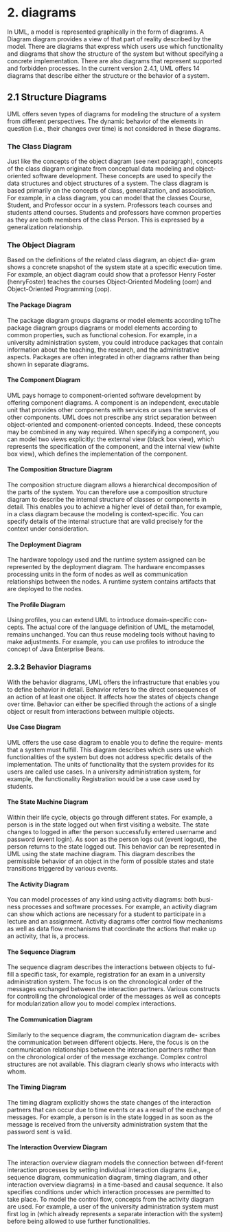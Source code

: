 # 2. diagrams

In UML, a model is represented graphically in the form of diagrams. A Diagram
diagram provides a view of that part of reality described by the model.
There are diagrams that express which users use which functionality
and diagrams that show the structure of the system but without specifying
a concrete implementation. There are also diagrams that represent
supported and forbidden processes. In the current version 2.4.1, UML
offers 14 diagrams that describe either the structure or the behavior of a
system.

## 2.1 Structure Diagrams
UML offers seven types of diagrams for modeling the structure of a system
from different perspectives. The dynamic behavior of the elements
in question (i.e., their changes over time) is not considered in these diagrams.
### The Class Diagram
Just like the concepts of the object diagram (see next paragraph),
concepts of the class diagram originate from conceptual data modeling
and object-oriented software development. These concepts are used
to specify the data structures and object structures of a system. The
class diagram is based primarily on the concepts of class, generalization,
and association. For example, in a class diagram, you can model
that the classes Course, Student, and Professor occur in a system. Professors
teach courses and students attend courses. Students and professors
have common properties as they are both members of the class Person.
This is expressed by a generalization relationship.

### The Object Diagram
Based on the definitions of the related class diagram, an object dia-
gram shows a concrete snapshot of the system state at a specific execution
time. For example, an object diagram could show that a professor
Henry Foster (henryFoster) teaches the courses Object-Oriented Modeling
(oom) and Object-Oriented Programming (oop).

#### The Package Diagram
The package diagram groups diagrams or model elements according toThe package diagram groups diagrams or model elements according to
common properties, such as functional cohesion. For example, in a university
administration system, you could introduce packages that contain
information about the teaching, the research, and the administrative
aspects. Packages are often integrated in other diagrams rather than being
shown in separate diagrams.

#### The Component Diagram
UML pays homage to component-oriented software development by offering component diagrams. A component is an independent, executable
unit that provides other components with services or uses the
services of other components. UML does not prescribe any strict separation
between object-oriented and component-oriented concepts. Indeed,
these concepts may be combined in any way required. When specifying
a component, you can model two views explicitly: the external view
(black box view), which represents the specification of the component,
and the internal view (white box view), which defines the implementation
of the component.
#### The Composition Structure Diagram
The composition structure diagram allows a hierarchical decomposition
of the parts of the system. You can therefore use a composition structure
diagram to describe the internal structure of classes or components
in detail. This enables you to achieve a higher level of detail than, for
example, in a class diagram because the modeling is context-specific.
You can specify details of the internal structure that are valid precisely
for the context under consideration.
#### The Deployment Diagram
The hardware topology used and the runtime system assigned can be
represented by the deployment diagram. The hardware encompasses
processing units in the form of nodes as well as communication relationships
between the nodes. A runtime system contains artifacts that
are deployed to the nodes.
#### The Profile Diagram
Using profiles, you can extend UML to introduce domain-specific con-
cepts. The actual core of the language definition of UML, the metamodel,
remains unchanged. You can thus reuse modeling tools without
having to make adjustments. For example, you can use profiles to introduce
the concept of Java Enterprise Beans.
### 2.3.2 Behavior Diagrams
With the behavior diagrams, UML offers the infrastructure that enables
you to define behavior in detail.
Behavior refers to the direct consequences of an action of at least one
object. It affects how the states of objects change over time. Behavior
can either be specified through the actions of a single object or result
from interactions between multiple objects.
#### Use Case Diagram
UML offers the use case diagram to enable you to define the require-
ments that a system must fulfill. This diagram describes which users use
which functionalities of the system but does not address specific details
of the implementation. The units of functionality that the system provides
for its users are called use cases. In a university administration
system, for example, the functionality Registration would be a use case
used by students.
#### The State Machine Diagram
Within their life cycle, objects go through different states. For example,
a person is in the state logged out when first visiting a website. The state
changes to logged in after the person successfully entered username and
password (event login). As soon as the person logs out (event logout), the
person returns to the state logged out. This behavior can be represented
in UML using the state machine diagram. This diagram describes the
permissible behavior of an object in the form of possible states and state
transitions triggered by various events.
#### The Activity Diagram
You can model processes of any kind using activity diagrams: both busi-
ness processes and software processes. For example, an activity diagram
can show which actions are necessary for a student to participate in a
lecture and an assignment. Activity diagrams offer control flow mechanisms
as well as data flow mechanisms that coordinate the actions that
make up an activity, that is, a process.
#### The Sequence Diagram
The sequence diagram describes the interactions between objects to ful-
fill a specific task, for example, registration for an exam in a university
administration system. The focus is on the chronological order of
the messages exchanged between the interaction partners. Various constructs
for controlling the chronological order of the messages as well as
concepts for modularization allow you to model complex interactions.
#### The Communication Diagram
Similarly to the sequence diagram, the communication diagram de-
scribes the communication between different objects. Here, the focus
is on the communication relationships between the interaction partners
rather than on the chronological order of the message exchange. Complex
control structures are not available. This diagram clearly shows
who interacts with whom.
#### The Timing Diagram
The timing diagram explicitly shows the state changes of the interaction
partners that can occur due to time events or as a result of the exchange
of messages. For example, a person is in the state logged in as soon as
the message is received from the university administration system that
the password sent is valid.
#### The Interaction Overview Diagram
The interaction overview diagram models the connection between dif-ferent interaction processes by setting individual interaction diagrams
(i.e., sequence diagram, communication diagram, timing diagram, and
other interaction overview diagrams) in a time-based and causal sequence.
It also specifies conditions under which interaction processes
are permitted to take place. To model the control flow, concepts from
the activity diagram are used. For example, a user of the university administration
system must first log in (which already represents a separate
interaction with the system) before being allowed to use further
functionalities.
